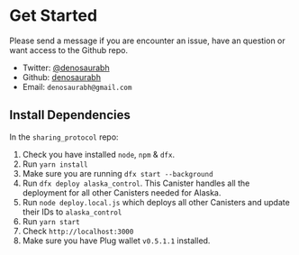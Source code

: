 # Get Started

Please send a message if you are encounter an issue, have an question or want access to the Github repo.

- Twitter: [@denosaurabh](https://twitter.com/DenoSaurabh)
- Github: [denosaurabh](https://github.com/denosaurabh/)
- Email: `denosaurabh@gmail.com`

## Install Dependencies

In the `sharing_protocol` repo:

1. Check you have installed `node`, `npm` & `dfx`.
2. Run `yarn install`
3. Make sure you are running `dfx start --background`
4. Run `dfx deploy alaska_control`. This Canister handles all the deployment for all other Canisters needed for Alaska.
5. Run `node deploy.local.js` which deploys all other Canisters and update their IDs to `alaska_control`
6. Run `yarn start`
7. Check `http://localhost:3000`
8. Make sure you have Plug wallet `v0.5.1.1` installed.
